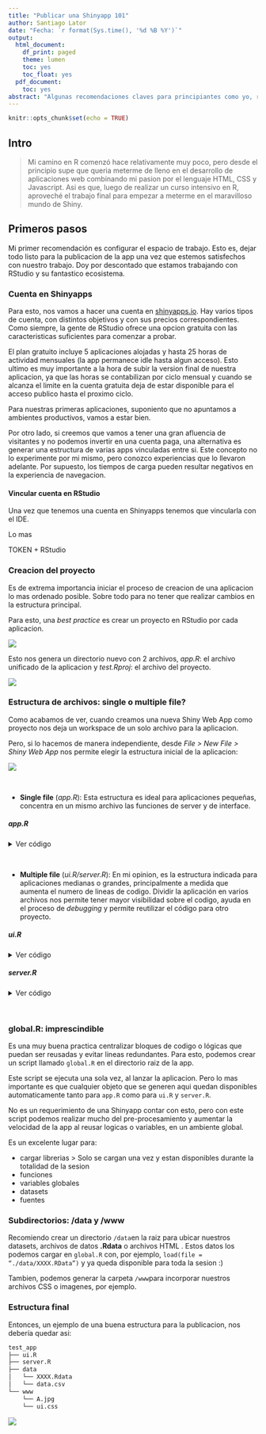```yaml
---
title: "Publicar una Shinyapp 101"
author: Santiago Lator
date: "Fecha: `r format(Sys.time(), '%d %B %Y')`"
output:
  html_document:
    df_print: paged
    theme: lumen
    toc: yes
    toc_float: yes
  pdf_document:
    toc: yes
abstract: "Algunas recomendaciones claves para principiantes como yo, reunidas en un solo lugar :)"
---
```


```r
knitr::opts_chunk$set(echo = TRUE)
```

## Intro

> Mi camino en R comenzó hace relativamente muy poco, pero desde el principio supe que queria meterme de lleno en el desarrollo de aplicaciones web combinando mi pasion por el lenguaje HTML, CSS y Javascript.
Asi es que, luego de realizar un curso intensivo en R, aproveché el trabajo final para empezar a meterme en el maravilloso mundo de Shiny.

## Primeros pasos

Mi primer recomendación es configurar el espacio de trabajo. Esto es, dejar todo listo para la publicacion de la app una vez que estemos satisfechos con nuestro trabajo. Doy por descontado que estamos trabajando con RStudio y su fantastico ecosistema.

### Cuenta en Shinyapps
Para esto, nos vamos a hacer una cuenta en [shinyapps.io](https://www.shinyapps.io/). Hay varios tipos de cuenta, con distintos objetivos y con sus precios correspondientes. Como siempre, la gente de RStudio ofrece una opcion gratuita con las caracteristicas suficientes para comenzar a probar.

El plan gratuito incluye 5 aplicaciones alojadas y hasta 25 horas de actividad mensuales (la app permanece idle hasta algun acceso). Esto ultimo es muy importante a la hora de subir la version final de nuestra aplicacion, ya que las horas se contabilizan por ciclo mensual y cuando se alcanza el limite en la cuenta gratuita deja de estar disponible para el acceso publico hasta el proximo ciclo. 

Para nuestras primeras aplicaciones, suponiento que no apuntamos a ambientes productivos, vamos a estar bien.

Por otro lado, si creemos que vamos a tener una gran afluencia de visitantes y no podemos invertir en una cuenta paga, una alternativa es generar una estructura de varias apps vinculadas entre si. Este concepto no lo experimente por mi mismo, pero conozco experiencias que lo llevaron adelante. Por supuesto, los tiempos de carga pueden resultar negativos en la experiencia de navegacion.

#### Vincular cuenta en RStudio

Una vez que tenemos una cuenta en Shinyapps tenemos que vincularla con el IDE. 

Lo mas 

TOKEN + RStudio

### Creacion del proyecto

Es de extrema importancia iniciar el proceso de creacion de una aplicacion lo mas ordenado posible. Sobre todo para no tener que realizar cambios en la estructura principal.

Para esto, una *best practice* es crear un proyecto en RStudio por cada aplicacion.

![](C:/Lator Santiago/git/data_analytics/R/pubs/shiny_recomendaciones/new_project.gif)

Esto nos genera un directorio nuevo con 2 archivos, *app.R*: el archivo unificado de la aplicacion y *test.Rproj*: el archivo del proyecto.


![](C:/Lator Santiago/git/data_analytics/R/pubs/shiny_recomendaciones/new_project-files.PNG)


### Estructura de archivos: single o multiple file?

Como acabamos de ver, cuando creamos una nueva Shiny Web App como proyecto nos deja un workspace de un solo archivo para la aplicacion. 

Pero, si lo hacemos de manera independiente, desde *File > New File > Shiny Web App* nos permite elegir la estructura inicial de la aplicacion:

![](C:/Lator Santiago/git/data_analytics/R/pubs/shiny_recomendaciones/app_nueva-1.gif)

<br>

- **Single file** (*app.R*): Esta estructura es ideal para aplicaciones pequeñas, concentra en un mismo archivo las funciones de server y de interface.
<br>

##### app.R
  
<details><summary>Ver código</summary>
```r
#
# This is a Shiny web application. You can run the application by clicking
# the 'Run App' button above.
#
# Find out more about building applications with Shiny here:
#
#    http://shiny.rstudio.com/
#

library(shiny)

# Define UI for application that draws a histogram
ui <- fluidPage(

    # Application title
    titlePanel("Old Faithful Geyser Data"),

    # Sidebar with a slider input for number of bins 
    sidebarLayout(
        sidebarPanel(
            sliderInput("bins",
                        "Number of bins:",
                        min = 1,
                        max = 50,
                        value = 30)
        ),

        # Show a plot of the generated distribution
        mainPanel(
           plotOutput("distPlot")
        )
    )
)

# Define server logic required to draw a histogram
server <- function(input, output) {

    output$distPlot <- renderPlot({
        # generate bins based on input$bins from ui.R
        x    <- faithful[, 2]
        bins <- seq(min(x), max(x), length.out = input$bins + 1)

        # draw the histogram with the specified number of bins
        hist(x, breaks = bins, col = 'darkgray', border = 'white')
    })
}

# Run the application 
shinyApp(ui = ui, server = server)
```
</details>
<br>

- **Multiple file** (*ui.R/server.R*): En mi opinion, es la estructura indicada para aplicaciones medianas o grandes, principalmente a medida que aumenta el numero de lineas de codigo. Dividir la aplicación en varios archivos nos permite tener mayor visibilidad sobre el codigo, ayuda en el proceso de *debugging* y permite reutilizar el código para otro proyecto.
<br>

##### ui.R

<details><summary>Ver código</summary>
```r
#
# This is the user-interface definition of a Shiny web application. You can
# run the application by clicking 'Run App' above.
#
# Find out more about building applications with Shiny here:
#
#    http://shiny.rstudio.com/
#

library(shiny)

# Define UI for application that draws a histogram
shinyUI(fluidPage(

    # Application title
    titlePanel("Old Faithful Geyser Data"),

    # Sidebar with a slider input for number of bins
    sidebarLayout(
        sidebarPanel(
            sliderInput("bins",
                        "Number of bins:",
                        min = 1,
                        max = 50,
                        value = 30)
        ),

        # Show a plot of the generated distribution
        mainPanel(
            plotOutput("distPlot")
        )
    )
))
```
</details>

##### server.R

<details><summary>Ver código</summary>
```r
#
# This is the server logic of a Shiny web application. You can run the
# application by clicking 'Run App' above.
#
# Find out more about building applications with Shiny here:
#
#    http://shiny.rstudio.com/
#

library(shiny)

# Define server logic required to draw a histogram
shinyServer(function(input, output) {

    output$distPlot <- renderPlot({

        # generate bins based on input$bins from ui.R
        x    <- faithful[, 2]
        bins <- seq(min(x), max(x), length.out = input$bins + 1)

        # draw the histogram with the specified number of bins
        hist(x, breaks = bins, col = 'darkgray', border = 'white')

    })

})

```
</details>
<br>

### global.R: imprescindible

Es una muy buena practica centralizar bloques de codigo o lógicas que puedan ser reusadas  y evitar lineas redundantes. Para esto, podemos crear un script llamado `global.R` en el directorio raiz de la app.

Este script se ejecuta una sola vez, al lanzar la aplicacion. Pero lo mas importante es que cualquier objeto que se generen aqui quedan disponibles automaticamente tanto para `app.R` como para `ui.R` y `server.R`.

No es un requerimiento de una Shinyapp contar con esto, pero con este script podemos realizar mucho del pre-procesamiento y aumentar la velocidad de la app al reusar logicas o variables, en un ambiente global.

Es un excelente lugar para:

- cargar librerias > Solo se cargan una vez y estan disponibles durante la totalidad de la sesion
- funciones
- variables globales
- datasets
- fuentes

### Subdirectorios: /data y /www

Recomiendo crear un directorio `/data`en la raiz para ubicar nuestros datasets, archivos de datos **.Rdata** o archivos HTML . Estos datos los podemos cargar en `global.R` con, por ejemplo, `load(file = “./data/XXXX.RData”)` y ya queda disponible para toda la sesion :)

Tambien, podemos generar la carpeta `/www`para incorporar nuestros archivos CSS o imagenes, por ejemplo.

### Estructura final

Entonces, un ejemplo de una buena estructura para la publicacion, nos debería quedar asi:

```r
test_app
├── ui.R
├── server.R
├── data
│   └── XXXX.Rdata
│   └── data.csv
└── www
    └── A.jpg
    └── ui.css    
```

![](C:/Lator Santiago/git/data_analytics/R/pubs/shiny_recomendaciones/new_project-files-2.PNG)

